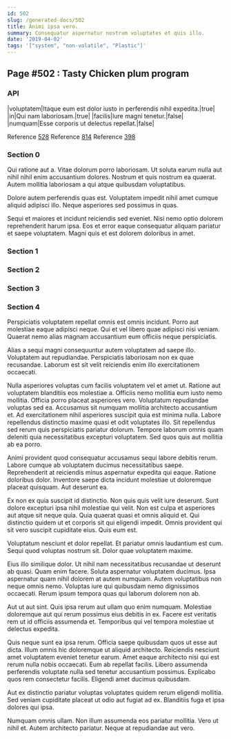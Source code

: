 ```yaml
---
id: 502
slug: /generated-docs/502
title: Animi ipsa vero.
summary: Consequatur aspernatur nostrum voluptates et quis illo.
date: '2019-04-02'
tags: '["system", "non-volatile", "Plastic"]'
---
```


## Page #502 : Tasty Chicken plum program
### API

|voluptatem|Itaque eum est dolor iusto in perferendis nihil expedita.|true|
|in|Qui nam laboriosam.|true|
|facilis|Iure magni tenetur.|false|
|numquam|Esse corporis ut delectus repellat.|false|

Reference [528](/528)
Reference [814](/814)
Reference [398](/398)


### Section 0
Qui ratione aut a. Vitae dolorum porro laboriosam. Ut soluta earum nulla aut nihil nihil enim accusantium dolores. Nostrum et quis nostrum ea quaerat. Autem mollitia laboriosam a qui atque quibusdam voluptatibus.
 Dolore autem perferendis quas est. Voluptatem impedit nihil amet cumque aliquid adipisci illo. Neque asperiores sed possimus in quas.
 Sequi et maiores et incidunt reiciendis sed eveniet. Nisi nemo optio dolorem reprehenderit harum ipsa. Eos et error eaque consequatur aliquam pariatur et saepe voluptatem. Magni quis et est dolorem doloribus in amet.
### Section 1

### Section 2

### Section 3

### Section 4
Perspiciatis voluptatem repellat omnis est omnis incidunt. Porro aut molestiae eaque adipisci neque. Qui et vel libero quae adipisci nisi veniam. Quaerat nemo alias magnam accusantium eum officiis neque perspiciatis.
 Alias a sequi magni consequuntur autem voluptatem ad saepe illo. Voluptatem aut repudiandae. Perspiciatis laboriosam non ex quae recusandae. Laborum est sit velit reiciendis enim illo exercitationem occaecati.
 Nulla asperiores voluptas cum facilis voluptatem vel et amet ut. Ratione aut voluptatem blanditiis eos molestiae a. Officiis nemo mollitia eum iusto nemo mollitia. Officia porro placeat asperiores vero. Voluptatum repudiandae voluptas sed ea.
Accusamus sit numquam mollitia architecto accusantium et. Ad exercitationem nihil asperiores suscipit quia est minima nulla. Labore repellendus distinctio maxime quasi et odit voluptates illo. Sit repellendus sed rerum quis perspiciatis pariatur dolorum. Tempore laborum omnis quam deleniti quia necessitatibus excepturi voluptatem. Sed quos quis aut mollitia ab ea porro.
 Animi provident quod consequatur accusamus sequi labore debitis rerum. Labore cumque ab voluptatem ducimus necessitatibus saepe. Reprehenderit at reiciendis minus aspernatur expedita qui eaque. Ratione doloribus dolor. Inventore saepe dicta incidunt molestiae ut doloremque placeat quisquam. Aut deserunt ea.
 Ex non ex quia suscipit id distinctio. Non quis quis velit iure deserunt. Sunt dolore excepturi ipsa nihil molestiae qui velit. Non est culpa et asperiores aut atque sit neque quia. Quia quaerat quasi et omnis aliquid et.
Qui distinctio quidem ut et corporis sit qui eligendi impedit. Omnis provident qui sit vero suscipit cupiditate eius. Quis eum est.
 Voluptatum nesciunt et dolor repellat. Et pariatur omnis laudantium est cum. Sequi quod voluptas nostrum sit. Dolor quae voluptatem maxime.
 Eius illo similique dolor. Ut nihil nam necessitatibus recusandae ut deserunt ab quasi. Quam enim facere. Soluta aspernatur voluptatem ducimus. Ipsa aspernatur quam nihil dolorem at autem numquam.
Autem voluptatibus non neque omnis nemo. Voluptas iure qui quibusdam nemo dignissimos occaecati. Rerum ipsum tempora quas qui laborum dolorem non ab.
 Aut ut aut sint. Quis ipsa rerum aut ullam quo enim numquam. Molestiae doloremque aut qui rerum possimus eius debitis in ex. Facere est veritatis rem ut id officiis assumenda et. Temporibus qui vel tempora molestiae ut delectus expedita.
 Quis neque sunt ea ipsa rerum. Officia saepe quibusdam quos ut esse aut dicta. Illum omnis hic doloremque ut aliquid architecto. Reiciendis nesciunt amet voluptatem eveniet tenetur earum. Amet eaque architecto nisi qui est rerum nulla nobis occaecati.
Eum ab repellat facilis. Libero assumenda perferendis voluptate nulla sed tenetur accusantium possimus. Explicabo quos rem consectetur facilis. Eligendi amet ducimus quibusdam.
 Aut ex distinctio pariatur voluptas voluptates quidem rerum eligendi mollitia. Sed veniam cupiditate placeat ut odio aut fugiat ad ex. Blanditiis fuga et ipsa dolores qui ipsa.
 Numquam omnis ullam. Non illum assumenda eos pariatur mollitia. Vero ut nihil et. Autem architecto pariatur. Neque at repudiandae aut vero.
